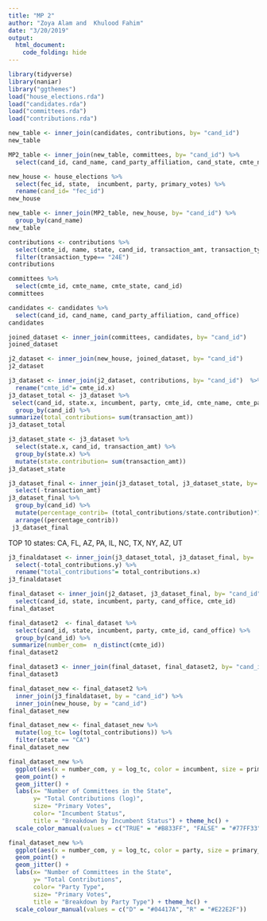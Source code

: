 ```yaml
---
title: "MP 2"
author: "Zoya Alam and  Khulood Fahim"
date: "3/20/2019"
output: 
  html_document:
    code_folding: hide
---
```


```r
library(tidyverse)
library(naniar)
library("ggthemes")
load("house_elections.rda")
load("candidates.rda")
load("committees.rda")
load("contributions.rda")
```


```r
new_table <- inner_join(candidates, contributions, by= "cand_id")
new_table
```


```r
MP2_table <- inner_join(new_table, committees, by= "cand_id") %>%
  select(cand_id, cand_name, cand_party_affiliation, cand_state, cmte_name, cmte_state, connected_org_name)
```


```r
new_house <- house_elections %>%
  select(fec_id, state,  incumbent, party, primary_votes) %>%
  rename(cand_id= "fec_id")
new_house 
```


```r
new_table <- inner_join(MP2_table, new_house, by= "cand_id") %>%
  group_by(cand_name)
new_table
```


```r
contributions <- contributions %>%
  select(cmte_id, name, state, cand_id, transaction_amt, transaction_type) %>%
  filter(transaction_type== "24E")
contributions
```


```r
committees %>%
  select(cmte_id, cmte_name, cmte_state, cand_id) 
committees
```


```r
candidates <- candidates %>%
  select(cand_id, cand_name, cand_party_affiliation, cand_office)
candidates
```


```r
joined_dataset <- inner_join(committees, candidates, by= "cand_id")
joined_dataset
```


```r
j2_dataset <- inner_join(new_house, joined_dataset, by= "cand_id")
j2_dataset
```


```r
j3_dataset <- inner_join(j2_dataset, contributions, by= "cand_id")  %>%
  rename("cmte_id"= cmte_id.x)
j3_dataset_total <- j3_dataset %>%
 select(cand_id, state.x, incumbent, party, cmte_id, cmte_name, cmte_party_affiliation, cand_party_affiliation, cand_office, state.y, transaction_amt) %>%
  group_by(cand_id) %>%
summarize(total_contributions= sum(transaction_amt)) 
j3_dataset_total
```


```r
j3_dataset_state <- j3_dataset %>%
  select(state.x, cand_id, transaction_amt) %>%
  group_by(state.x) %>%
  mutate(state.contribution= sum(transaction_amt)) 
j3_dataset_state
```


```r
j3_dataset_final <- inner_join(j3_dataset_total, j3_dataset_state, by= "cand_id") %>%
  select(-transaction_amt)
j3_dataset_final %>%
  group_by(cand_id) %>%
  mutate(percentage_contrib= (total_contributions/state.contribution)*100) %>%
  arrange((percentage_contrib))
 j3_dataset_final
```
  
  TOP 10 states: CA, FL, AZ, PA, IL, NC, TX, NY, AZ, UT
  

```r
j3_finaldataset <- inner_join(j3_dataset_total, j3_dataset_final, by=  "cand_id") %>%
  select(-total_contributions.y) %>%
  rename("total_contributions"= total_contributions.x)
j3_finaldataset
```

```r
final_dataset <- inner_join(j2_dataset, j3_dataset_final, by= "cand_id") %>%
  select(cand_id, state, incumbent, party, cand_office, cmte_id) 
final_dataset
```

```r
final_dataset2  <- final_dataset %>%
  select(cand_id, state, incumbent, party, cmte_id, cand_office) %>%
  group_by(cand_id) %>%
 summarize(number_com=  n_distinct(cmte_id))
final_dataset2
```

```r
final_dataset3 <- inner_join(final_dataset, final_dataset2, by= "cand_id")
final_dataset3
```

```r
final_dataset_new <- final_dataset2 %>%
  inner_join(j3_finaldataset, by = "cand_id") %>%
  inner_join(new_house, by = "cand_id") 
final_dataset_new
```

```r
final_dataset_new <- final_dataset_new %>% 
  mutate(log_tc= log(total_contributions)) %>%
  filter(state == "CA")
final_dataset_new
```

```r
final_dataset_new %>%
  ggplot(aes(x = number_com, y = log_tc, color = incumbent, size = primary_votes)) +
  geom_point() +
  geom_jitter() +
  labs(x= "Number of Committees in the State", 
       y= "Total Contributions (log)", 
       size= "Primary Votes", 
       color= "Incumbent Status", 
       title = "Breakdown by Incumbent Status") + theme_hc() +
  scale_color_manual(values = c("TRUE" = "#B833FF", "FALSE" = "#77FF33"))
```

```r
final_dataset_new %>%
  ggplot(aes(x = number_com, y = log_tc, color = party, size = primary_votes)) +
  geom_point() +
  geom_jitter() +
  labs(x= "Number of Committees in the State", 
       y= "Total Contributions", 
       color= "Party Type", 
       size= "Primary Votes", 
       title = "Breakdown by Party Type") + theme_hc() +
  scale_colour_manual(values = c("D" = "#04417A", "R" = "#E22E2F"))
```

